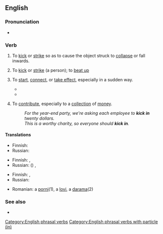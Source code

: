 {{also|kickin'}}
==English==

===Pronunciation===
* {{audio|en|En-au-kick in.ogg|Audio (AU)}}

===Verb===
{{en-verb|*}}

# {{lb|en|transitive}} To [[kick]] or [[strike]] so as to cause the object struck to [[collapse]] or fall inwards.
#: {{ux|en|Upon hearing residents in the burning house, the passerby '''kicked in''' the front door and yelled to those inside.}}
# {{lb|en|transitive|slang}} To [[kick]] or [[strike]] (a person); to [[beat up]]
# {{lb|en|intransitive|idiomatic}} To [[start]], [[connect]], or [[take effect]], especially in a sudden way.
#* {{quote-av|en|title={{w|Before Midnight (2013 film)|Before Midnight}}|year=2013|medium=motion picture|actor={{w|Julie Delpy}}|writer={{w|Richard Linklater}}, {{w|Julie Delpy}} and {{w|Ethan Hawke}}|passage=People expect women [when they give birth] to have this instinct that '''kicks in'''.}}
#* {{quote-book|1=en|year=2005|author=Sean Dooley|authorlink=Sean Dooley|title=The Big Twitch|publisher=Allen and Unwin|location=Sydney|page=289|passage=Once the wet '''kicks''' in up north, you can be stranded for months waiting for swollen rivers to subside to a crossable depth[.]}}
#: {{ux|en|You have to push the switch hard to get the heater to '''kick in'''.}}
#: {{ux|en|I took my medication an hour ago, and it hasn't '''kicked in''' yet.}}
# {{lb|en|transitive|and|intransitive|idiomatic}} To [[contribute]], especially to a [[collection]] of [[money]].
#: ''For the year-end party, we're asking each employee to '''kick in''' twenty dollars.''
#: ''This is a worthy charity, so everyone should '''kick in'''.''

====Translations====
{{trans-top|To kick or strike so as to cause the object struck to collapse or fall inwards}}
* Finnish: {{t|fi|[[potkaista]] [[sisään]]}}
* Russian: {{t+|ru|вышиба́ть}}
{{trans-mid}}
{{trans-bottom}}

{{trans-top|To start or connect suddenly}}
* Finnish: {{t|fi|[[alkaa]] [[vaikuttaa]]}} {{qualifier|start to have an effect}}, {{t|fi|[[alkaa]] [[käydä]]}} {{qualifier|start, of a machine etc.}}
* Russian: ({{t+|ru|неожи́данно}}) {{t+|ru|включаться}}, {{t+|ru|подключаться}}
{{trans-mid}}
{{trans-bottom}}

{{trans-top|To contribute, especially to a collection of money}}
* Finnish: {{t+|fi|lahjoittaa}}, {{t|fi|kaivaa kuvetta}}
* Russian: {{t+|ru|вноси́ть}} {{t+|ru|доля|f|alt=долю}}
{{trans-mid}}
{{trans-bottom}}

{{checktrans-top}}
{{trans-mid}}
* Romanian: a [[porni]](1), a [[lovi]], a [[darama]](2)
{{trans-bottom}}

===See also===
* {{l|en|kick in the pants}}

[[Category:English phrasal verbs]]
[[Category:English phrasal verbs with particle (in)]]